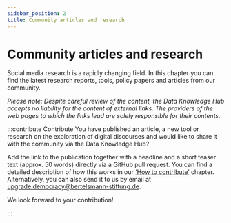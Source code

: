 ```yaml
---
sidebar_position: 2
title: Community articles and research
---
```


# Community articles and research

<LastUpdatedByChip authorOriginal="Clara Ruthardt" createdOn="30.09.2024" authorLastUpdate="Clara Ruthardt" updatedOn="01.08.2025" />

Social media research is a rapidly changing field. In this chapter you can find the latest research reports, tools, policy papers and articles from our community. 

_Please note: Despite careful review of the content, the Data Knowledge Hub accepts no liability for the content of external links. The providers of the web pages to which the links lead are solely responsible for their contents._

<ArticleCard 
  heading="Social Media Monitoring Toolkit"
  author="Democracy Reporting International"
  teaser="The Digital Democracy Monitor Toolkit helps civil society, journalists, researchers and anyone trying to research social media and democracy." 
  link="https://digitalmonitor.democracy-reporting.org/toolkit/"
/>

<ArticleCard 
  heading="Custom Portal for Innovative Data Collection and Disinformation Analysis"
  author="Inform Africa"
  teaser="Discover Inform Africa's Custom Portal for Disinformation Analysis—a user-friendly tool designed to streamline the collection and analysis of disinformation data from platforms like Facebook, Twitter, YouTube, and TikTok. Fully compatible with the DISARM Framework, it empowers researchers and fact-checkers with structured methodologies to investigate and combat disinformation effectively. Explore its features and access the open-source code to tailor solutions for your unique needs." 
  link="https://github.com/InformAfrica/Custom-Portal-for-Innovative-Data-Collection?tab=MIT-1-ov-file"
/>

<ArticleCard 
  heading="OSoMe Toolkit for Social Media Research"
  author="Indiana University Observatory on Social Media" 
  teaser="Exciting tools created by the OSoMe team made available for research, such as the OSoMe Mastodon Search or tools for network visualization and annotation.Take a look!" 
  link="https://osome.iu.edu/resources/tools"
/>

<ArticleCard 
  heading="The 101 of Disinformation Detection" 
  author="Carl Miller and Chloe Colliver" 
  organization="Institute for Strategic Dialogue (ISD)" 
  teaser="The toolkit lays out an approach that organisations can undertake to begin to track online disinformation on subjects that they care about. The report has a very low barrier to entry, with each stage achievable using either over-the-counter or free-to-use social listening tools." 
  link="https://www.isdglobal.org/wp-content/uploads/2020/08/isd_101.pdf" 
/>

:::contribute Contribute
You have published an article, a new tool or research on the exploration of digital discourses and would like to share it with the community via the Data Knowledge Hub?

Add the link to the publication together with a headline and a short teaser text (approx. 50 words) directly via a GitHub pull request. You can find a detailed description of how this works in our [‘How to contribute’](/docs/contribute/06_01_how-to-contribute) chapter. Alternatively, you can also send it to us by email at [upgrade.democracy@bertelsmann-stiftung.de](mailto:upgrade.democracy@bertelsmann-stiftung.de). 

We look forward to your contribution!

:::
